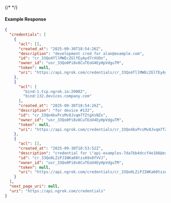 {/* <!-- Code generated for API Clients. DO NOT EDIT. --> */}

#### Example Response
```json
{
  "credentials": [
    {
      "acl": [],
      "created_at": "2025-09-30T18:54:26Z",
      "description": "development cred for alan@example.com",
      "id": "cr_33Qo4fllMWEcZGlfEyAyd7rXUOn",
      "owner_id": "usr_33Qo0Pi8v8CuTEoU4EyHpVdguTM",
      "token": null,
      "uri": "https://api.ngrok.com/credentials/cr_33Qo4fllMWEcZGlfEyAyd7rXUOn"
    },
    {
      "acl": [
        "bind:1.tcp.ngrok.io:20002",
        "bind:132.devices.company.com"
      ],
      "created_at": "2025-09-30T18:54:26Z",
      "description": "for device #132",
      "id": "cr_33Qo4bxPcsMv8Jvqm7fZtgXsNZx",
      "owner_id": "usr_33Qo0Pi8v8CuTEoU4EyHpVdguTM",
      "token": null,
      "uri": "https://api.ngrok.com/credentials/cr_33Qo4bxPcsMv8Jvqm7fZtgXsNZx"
    },
    {
      "acl": [],
      "created_at": "2025-09-30T18:53:52Z",
      "description": "credential for \"api-examples-7da7bb4dccf4e186@example.com\"",
      "id": "cr_33Qo0LZiPJIWKa60tzzA9x0fVVJ",
      "owner_id": "usr_33Qo0Pi8v8CuTEoU4EyHpVdguTM",
      "token": null,
      "uri": "https://api.ngrok.com/credentials/cr_33Qo0LZiPJIWKa60tzzA9x0fVVJ"
    }
  ],
  "next_page_uri": null,
  "uri": "https://api.ngrok.com/credentials"
}

```